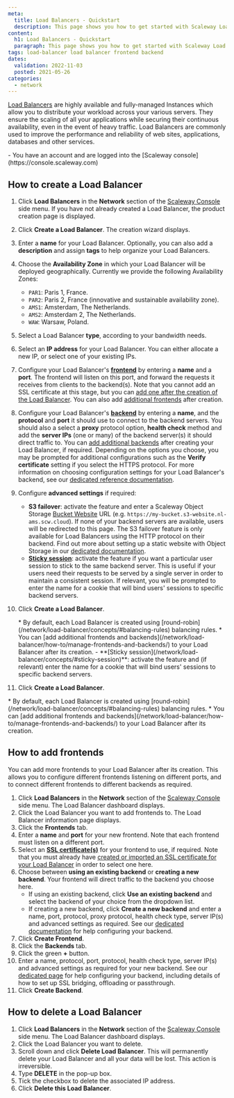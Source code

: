 ```yaml
---
meta:
  title: Load Balancers - Quickstart
  description: This page shows you how to get started with Scaleway Load Balancers.
content:
  h1: Load Balancers - Quickstart
  paragraph: This page shows you how to get started with Scaleway Load Balancers.
tags: load-balancer load balancer frontend backend 
dates:
  validation: 2022-11-03
  posted: 2021-05-26
categories:
  - network
---
```


[Load Balancers](https://www.scaleway.com/en/load-balancer/) are highly available and fully-managed Instances which allow you to distribute your workload across your various servers. They ensure the scaling of all your applications while securing their continuous availability, even in the event of heavy traffic. Load Balancers are commonly used to improve the performance and reliability of web sites, applications, databases and other services.

<Lightbox src="scaleway-load-balancer.webp" alt="" />

<Macro id="iam-requirements" />
 
<Message type="requirement">
  - You have an account and are logged into the [Scaleway console](https://console.scaleway.com) 
</Message>

## How to create a Load Balancer

1. Click **Load Balancers** in the **Network** section of the [Scaleway Console](https://console.scaleway.com) side menu. If you have not already created a Load Balancer, the product creation page is displayed.

2. Click **Create a Load Balancer**. The creation wizard displays.

3. Enter a **name** for your Load Balancer. Optionally, you can also add a **description** and assign **tags** to help organize your Load Balancers.
    <Lightbox src="scaleway-load-balancer-name.webp" alt="" />

4. Choose the **Availability Zone** in which your Load Balancer will be deployed geographically. Currently we provide the following Availability Zones:
      - `PAR1`: Paris 1, France.
      - `PAR2`: Paris 2, France (innovative and sustainable availability zone).
      - `AMS1`: Amsterdam, The Netherlands.
      - `AMS2`: Amsterdam 2, The Netherlands.
      - `WAW`: Warsaw, Poland.

5. Select a Load Balancer **type**, according to your bandwidth needs.
    <Lightbox src="scaleway-select-load-balancer.webp" alt="" />

6. Select an **IP address** for your Load Balancer. You can either allocate a new IP, or select one of your existing IPs.

7. Configure your Load Balancer's **[frontend](/network/load-balancer/concepts/#frontends)** by entering a **name** and a **port**. The frontend will listen on this port, and forward the requests it receives from clients to the backend(s). Note that you cannot add an SSL certificate at this stage, but you can [add one after the creation of the Load Balancer](/network/load-balancer/how-to/add-certificate/). You can also add [additional frontends](#how-to-add-frontends) after creation.
    <Lightbox src="scaleway-configure-frontend.webp" alt="" />

8. Configure your Load Balancer's **[backend](/network/load-balancer/concepts/#backends)** by entering a **name**, and the **protocol** and **port** it should use to connect to the backend servers. You should also a select a **proxy** protocol option, **health check** method and add the **server IPs** (one or many) of the backend server(s) it should direct traffic to. You can [add additional backends](#how-to-add-backends) after creating your Load Balancer, if required.
    <Lightbox src="scaleway-configure-backend.webp" alt="" /> 
    Depending on the options you choose, you may be prompted for additional configurations such as the **Verify certificate** setting if you select the HTTPS protocol. For more information on choosing configuration settings for your Load Balancer's backend, see our [dedicated reference documentation](/network/load-balancer/reference-content/configuring-load-balancer).

9. Configure **advanced settings** if required:
    - **S3 failover**: activate the feature and enter a Scaleway Object Storage [Bucket Website](/storage/object/concepts/#bucket-website) URL (e.g. `https://my-bucket.s3-website.nl-ams.scw.cloud`). If none of your backend servers are available, users will be redirected to this page. 
      <Message type="note">
        The S3 failover feature is only available for Load Balancers using the HTTP protocol on their backend. Find out more about setting up a static website with Object Storage in our [dedicated documentation](/storage/object/how-to/use-bucket-website/).
      </Message>
    - **[Sticky session](/network/load-balancer/concepts/#sticky-session)**: activate the feature if you want a particular user session to stick to the same backend server. This is useful if your users need their requests to be served by a single server in order to maintain a consistent session. If relevant, you will be prompted to enter the name for a cookie that will bind users' sessions to specific backend servers. 

10. Click **Create a Load Balancer**.

    <Message type="note">
    * By default, each Load Balancer is created using [round-robin](/network/load-balancer/concepts/#balancing-rules) balancing rules.
    * You can [add additional frontends and backends](/network/load-balancer/how-to/manage-frontends-and-backends/) to your Load Balancer after its creation.
    </Message>
    - **[Sticky session](/network/load-balancer/concepts/#sticky-session)**: activate the feature and (if relevant) enter the name for a cookie that will bind users' sessions to specific backend servers. 
10. Click **Create a Load Balancer**.

<Message type="note">
* By default, each Load Balancer is created using [round-robin](/network/load-balancer/concepts/#balancing-rules) balancing rules.
* You can [add additional frontends and backends](/network/load-balancer/how-to/manage-frontends-and-backends/) to your Load Balancer after its creation.
</Message>

## How to add frontends

You can add more frontends to your Load Balancer after its creation. This allows you to configure different frontends listening on different ports, and to connect different frontends to different backends as required.

1. Click **Load Balancers** in the **Network** section of the [Scaleway Console](https://console.scaleway.com) side menu. The Load Balancer dashboard displays. 
2. Click the Load Balancer you want to add frontends to. The Load Balancer information page displays. 
3. Click the **Frontends** tab.
    <Lightbox src="scaleway-create-frontend.webp" alt="" />
5. Enter a **name** and **port** for your new frontend. Note that each frontend must listen on a different port.
6. Select an [**SSL certificate(s)**](/network/load-balancer/how-to/add-certificate) for your frontend to use, if required. Note that you must already have [created or imported an SSL certificate for your Load Balancer](/network/load-balancer/how-to/add-certificate/) in order to select one here.
6. Choose between **using an existing backend** or **creating a new backend**. Your frontend will direct traffic to the backend you choose here.
    - If using an existing backend, click **Use an existing backend** and select the backend of your choice from the dropdown list.
    - If creating a new backend, click **Create a new backend** and enter a name, port, protocol, proxy protocol, health check type, server IP(s) and advanced settings as required. See our [dedicated documentation](/network/load-balancer/reference-content/configuring-load-balancer/) for help configuring your backend.
7. Click **Create Frontend**.
3. Click the **Backends** tab.
4. Click the green **+** button.
    <Lightbox src="scaleway-create-backend.webp" alt="" />
5. Enter a name, protocol, port, protocol, health check type,  server IP(s) and advanced settings as required for your new backend. See our [dedicated page](/network/load-balancer/reference-content/configuring-load-balancer/) for help configuring your backend, including details of how to set up SSL bridging, offloading or passthrough.
6. Click **Create Backend**.

## How to delete a Load Balancer

1. Click **Load Balancers** in the **Network** section of the [Scaleway Console](https://console.scaleway.com) side menu. The Load Balancer dashboard displays. 
2. Click the Load Balancer you want to delete.
3. Scroll down and click **Delete Load Balancer**. 
    <Message type="important">
      This will permanently delete your Load Balancer and all your data will be lost. This action is irreversible.
    </Message>
4. Type **DELETE** in the pop-up box.
5. Tick the checkbox to delete the associated IP address.
6. Click **Delete this Load Balancer**.